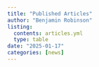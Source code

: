```yaml
---
title: "Published Articles"
author: "Benjamin Robinson"
listing: 
  contents: articles.yml
  type: table
date: "2025-01-17"
categories: [news]
---
```

